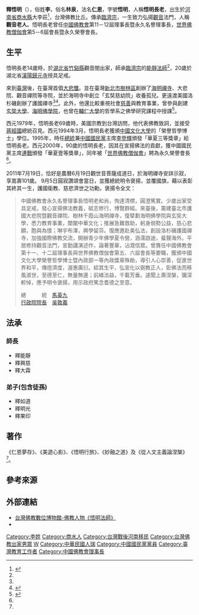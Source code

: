 '''釋悟明'''（{{bd|1910年||2011年|7月19日|catIdx=Shi釋悟明}}），俗姓'''李'''，俗名'''林泉'''，法名'''仁恩'''，字號'''悟明'''，人稱'''悟明長老'''，出生於[[河南省_(清)|河南省]][[商水縣|商水縣]]大李莊<ref name=merit-times>{{cite news |url=http://www.merit-times.com.tw/NewsPage.aspx?unid=232872 |title=悟明長老圓寂 享壽102歲 |publisher=[[人間福報|人間福報]] |language=zh-hant}}</ref>，台灣佛教比丘。傳承[[臨濟宗|臨濟宗]]，一生致力弘揚[[觀音|觀音]]法門，人稱'''觀音老人'''。悟明長老曾任[[中國佛教會|中國佛教會]]第11－12屆理事長暨永久名譽理事長，[[世界佛教僧伽會|世界佛教僧伽會]]第5－6屆會長暨永久榮譽會長。

== 生平 ==
悟明長老14歲時，於[[湖北省|湖北省]][[竹谿縣|竹谿縣]]觀音閤出家，師承[[臨濟宗|臨濟宗]]的[[釋能靜|能靜法師]]<ref name=merit-times />，20歲於湖北省[[漢陽|漢陽]][[歸元寺|歸元寺]]授具足戒。

來到[[臺灣|臺灣]]後，在臺灣首倡[[大悲懺|大悲懺]]。並在臺灣[[新北市|新北市]][[樹林區|樹林區]]創辦了[[海明禪寺|海明禪寺]]、大悲院、觀音禪院等寺院，並於海明寺中創立「玄奘慈幼院」收養孤兒。更遠渡美國洛杉磯創辦了護國禪寺<ref name=merit-times /><ref name = 'WuMing ' >{{Cite web |url =http://www.perfect.org.tw/selection9_21.html | title = 老和尚與我 | publisher =圓融世界全球資訊網|accessdate = 2020-01-24}}</ref>。此外，他還比較重視社會[[慈善|慈善]]與教育事業，曾參與創建[[玄奘大學|玄奘大學]]、[[海明佛學院|海明佛學院]]，也曾在[[輔仁大學|輔仁大學]]的哲學系之佛學研究課程中授課<ref name = 'WuMing1 ' >{{Cite web|url=http://www.hmt.org.tw/abbot/|title=海明禅寺|accessdate=2018-01-10|work=www.hmt.org.tw}}</ref>。

西元1979年，悟明長老69歲時，美國宗教到台灣訪問，他代表佛教致詞，並接受[[蔣經國|蔣經國]]總統召見。西元1994年3月，悟明長老獲頒[[中國文化大學|中國文化大學]]的「榮譽哲學博士」學位。1995年，時任[[中華民國總統|總統]]兼[[中國國民黨|中國國民黨]]主席[[李登輝|李登輝]]頒發「華夏三等獎章」給悟明長老。西元2000年，90歲的悟明長老，因其在宣揚佛法的貢獻，獲中國國民黨主席[[連戰|連戰]]頒發「華夏壹等獎章」，同年被「[[世界佛教僧伽會|世界佛教僧伽會]]」聘為永久榮譽會長<ref name = ' WuMing1 ' />。

2011年7月19日，恰好是農曆6月19日觀世音菩薩成道日，於海明禪寺安詳示寂，享嵩壽101歲。
9月5日圓寂讚頌會當日，並獲總統明令褒揚，並覆國旗，藉以表彰其終其一生，護國衛教、慈悲濟世之功勳。褒揚令全文：<blockquote style="border: 1px solid blue; padding: 0.5em 0.8em;">
中國佛教會永久名譽理事長悟明老和尚，恂達清標，圓澄篤實。少歲出家受具足戒，發心宣揚佛法教義，砥志修行，博覽群經。來臺後，籌建臺北市護國大悲院暨觀音禪院、樹林千霞山海明禪寺，復擘劃海明佛學院與玄奘大學，悉力教育事業，闓闡中華文化；推展急難救助，躬身弱勢公益，慈心悲願，胞與為懷；琳宇布澤，興學留芬。復應邀赴美弘法，創設洛杉磯護國禪寺，加強國際佛教交流，開辦青少年佛學夏令營，涵濡啟迪，蜚聲海外。平居修持觀音法門，宣勤講演述作，論著豐華，沾溉信眾。曾膺任中國佛教會第十一、十二屆理事長與世界佛教僧伽會第五、六屆會長等要職，獲頒中國文化大學榮譽哲學博士暨內政部一等內政獎章殊勛，導引人心崇善，促進世界和平，傳燈濟度，渥惠廣衍。綜其生平，弘宣化以弼教正人，彰佛法而移風淑世，至德至仁，無量無邊；前緒法益，千載芳垂。遽聞上壽涅槃，彌深軫悼，應予明令褒揚，用示政府篤念耆德之至意。<br>
<p align=right>總　　　統　[[馬英九|馬英九]]　　　　<br>
[[行政院院長|行政院院長]]　[[吳敦義|吳敦義]]　　　　</p>
</blockquote>

== 法承 ==
=== 師長 ===
*釋能靜
*釋興慈
*釋大霖
===弟子(包含徒孫)===
*釋如道
*釋明光
*釋果印

== 著作 ==
《仁恩夢存》、《美遊心影》、《悟明行旅》、《妙融之道》及《從人文主義論涅槃》<ref name = ' WuMing ' />。

== 參考來源 ==
{{reflist}}

==外部連結==
*[http://buddhism.lib.ntu.edu.tw/museum/formosa/people/1-wu-ming.html 台灣佛教數位博物館-佛教人物《悟明法師》 ]
*{{Cite news |url = http://www.lnanews.com/news/%E6%98%9F%E9%9B%B2%E5%A4%A7%E5%B8%AB%E5%8F%83%E5%AD%B8%E7%91%A3%E6%86%B6%E3%80%80%E6%82%9F%E6%98%8E%E9%95%B7%E8%80%81%E3%80%81%E6%99%BA%E9%81%93%E6%B3%95%E5%B8%AB.html |title = 星雲大師參學瑣憶　悟明長老、智道法師| accessdate=2020-01-25 |agency=佛光山人間通訊社 |date=2017-11-12 }}

{{DEFAULTSORT:Shi釋悟明}}
[[Category:李姓|Category:李姓]]
[[Category:商水人|Category:商水人]]
[[Category:台灣戰後河南移民|Category:台灣戰後河南移民]]
[[Category:台灣佛教出家男眾|Category:台灣佛教出家男眾]]
[[Category:临济宗僧人|W]]
[[Category:中華民國人瑞|Category:中華民國人瑞]]
[[Category:中國國民黨黨員|Category:中國國民黨黨員]]
[[Category:臺灣教育工作者|Category:臺灣教育工作者]]
[[Category:中國佛教會理事長|Category:中國佛教會理事長]]